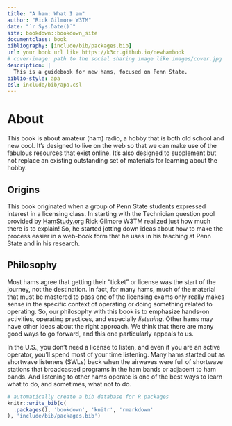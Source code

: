 ```yaml
--- 
title: "A ham: What I am"
author: "Rick Gilmore W3TM"
date: "`r Sys.Date()`"
site: bookdown::bookdown_site
documentclass: book
bibliography: [include/bib/packages.bib]
url: your book url like https://k3cr.github.io/newhambook
# cover-image: path to the social sharing image like images/cover.jpg
description: |
  This is a guidebook for new hams, focused on Penn State.
biblio-style: apa
csl: include/bib/apa.csl
---
```


# About

This book is about amateur (ham) radio, a hobby that is both old school and new cool.
It's designed to live on the web so that we can make use of the fabulous resources that exist online.
It's also designed to supplement but not replace an existing outstanding set of materials for learning about the hobby.

## Origins

This book originated when a group of Penn State students expressed interest in a licensing class.
In starting with the Technician question pool provided by [HamStudy.org](https://hamstudy.org) Rick Gilmore W3TM realized just how much there is to explain!
So, he started jotting down ideas about how to make the process easier in a web-book form that he uses in his teaching at Penn State and in his research.

## Philosophy 

Most hams agree that getting their "ticket" or license was the start of the journey, not the destination.
In fact, for many hams, much of the material that must be mastered to pass one of the licensing exams only really makes sense in the specific context of operating or doing something related to operating.
So, our philosophy with this book is to emphasize hands-on activities, operating practices, and especially *listening*.
Other hams may have other ideas about the right approach.
We think that there are many good ways to go forward, and this one particularly appeals to us.

In the U.S., you don't need a license to listen, and even if you are an active operator, you'll spend most of your time listening. 
Many hams started out as shortwave listeners (SWLs) back when the airwaves were full of shortwave stations that broadcasted programs in the ham bands or adjacent to ham bands.
And listening to other hams operate is one of the best ways to learn what to do, and sometimes, what not to do.

```r
# automatically create a bib database for R packages
knitr::write_bib(c(
  .packages(), 'bookdown', 'knitr', 'rmarkdown'
), 'include/bib/packages.bib')
```